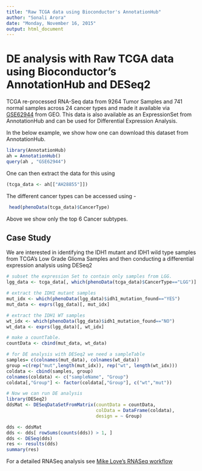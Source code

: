 ```yaml
---
title: "Raw TCGA data using Bioconductor's AnnotationHub"
author: "Sonali Arora"
date: "Monday, November 16, 2015"
output: html_document
---
```


# DE analysis with Raw TCGA data using Bioconductor's AnnotationHub and DESeq2

TCGA re-processed RNA-Seq data from 9264 Tumor Samples and 741 normal samples
across 24 cancer types and made it available via [GSE62944](http://www.ncbi.nlm.nih.gov/geo/query/acc.cgi?acc=GSE62944) from GEO.
This data is also available as an ExpressionSet from AnnotationHub and
can be used for Differential Expression Analysis.

In the below example, we show how one can download this dataset from 
AnnotationHub.

```r
library(AnnotationHub)
ah = AnnotationHub()
query(ah , "GSE62944")
```
One can then extract the data for this using
```r
(tcga_data <- ah[["AH28855"]])
```
The different cancer types can be accessed using -

```r
 head(phenoData(tcga_data)$CancerType)
```
Above we show only the top 6 Cancer subtypes.

##  Case Study 

We are interested in identifying the IDH1 mutant and IDH1 wild type
samples from TCGA's Low Grade Glioma Samples and then conducting a 
differential expression analysis using DESeq2

```r
# subset the expression Set to contain only samples from LGG.
lgg_data <- tcga_data[, which(phenoData(tcga_data)$CancerType=="LGG")]

# extract the IDHI mutant samples
mut_idx <- which(phenoData(lgg_data)$idh1_mutation_found=="YES")
mut_data <- exprs(lgg_data)[, mut_idx]

# extract the IDH1 WT samples
wt_idx <- which(phenoData(lgg_data)$idh1_mutation_found=="NO")
wt_data <- exprs(lgg_data)[, wt_idx]

# make a countTable.
countData <- cbind(mut_data, wt_data)

# for DE analysis with DESeq2 we need a sampleTable
samples= c(colnames(mut_data), colnames(wt_data))
group =c(rep("mut",length(mut_idx)), rep("wt", length(wt_idx)))
coldata <- cbind(samples, group)
colnames(coldata) <- c("sampleName", "Group")
coldata[,"Group"] <- factor(coldata[,"Group"], c("wt","mut"))

# Now we can run DE analysis
library(DESeq2)
ddsMat <- DESeqDataSetFromMatrix(countData = countData,
                                 colData = DataFrame(coldata),
                                 design = ~ Group)

dds <- ddsMat
dds <- dds[ rowSums(counts(dds)) > 1, ]
dds <- DESeq(dds)
res <- results(dds) 
summary(res)

```

For a detailed RNASeq analysis see [Mike Love's RNASeq workflow](http://www.bioconductor.org/help/workflows/rnaseqGene/)
